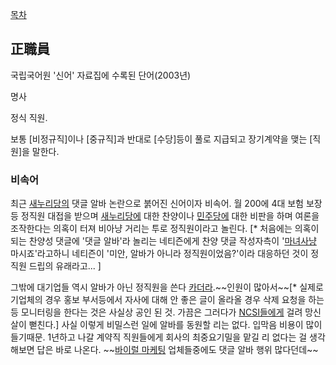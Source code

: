 [[목차]]

== 正職員 ==
국립국어원 '신어' 자료집에 수록된 단어(2003년)

명사

정식 직원.

보통 [비정규직]이나 [중규직]과 반대로 [수당]등이 풀로 지급되고 장기계약을 맺는 [직원]을 말한다.

=== 비속어 ===
최근 [[새누리당]]의 댓글 알바 논란으로 붉어진 신어이자 비속어. 월 200에 4대 보험 보장 등 정직원 대접을 받으며 [[새누리당]]에 대한 찬양이나 [[민주당]]에 대한 비판을 하며 여론을 조작한다는 의혹이 터져 비아냥 거리는 투로 정직원이라고 놀린다. [* 처음에는 의혹이 되는 찬양성 댓글에 '댓글 알바'라 놀리는 네티즌에게 찬양 댓글 작성자측이 '[[마녀사냥]] 마시죠'라고하니 네티즌이 '미안, 알바가 아니라 정직원이었음?'이라 대응하던 것이 정직원 드립의 유래라고... ]

그밖에 대기업들 역시 알바가 아닌 정직원을 쓴다 [[카더라]].~~인원이 많아서~~[* 실제로 기업체의 경우 홍보 부서등에서 자사에 대해 안 좋은 글이 올라올 경우 삭제 요청을 하는등 모니터링을 한다는 것은 사실상 공인 된 것. 가끔은 그러다가 [[NCSI]]들에게 걸려 망신살이 뻗친다.]
사실 이렇게 비밀스런 일에 알바를 동원할 리는 없다. 입막음 비용이 많이 들기때문. 1년하고 나갈 계약직 직원들에게 회사의 최중요기밀을 맡길 리 없다는 걸 생각해보면 답은 바로 나온다. ~~[[바이럴 마케팅]] 업체들중에도 댓글 알바 행위 많다던데~~
